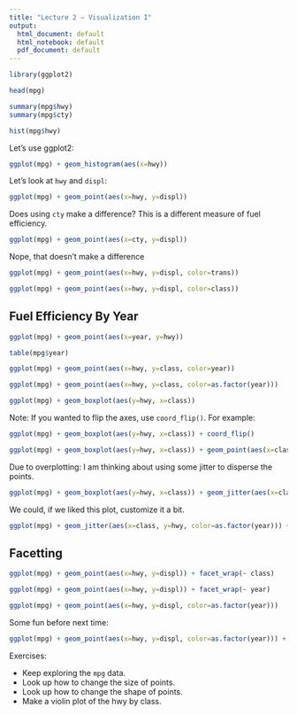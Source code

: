 ```yaml
---
title: "Lecture 2 — Visualization I"
output:
  html_document: default
  html_notebook: default
  pdf_document: default
---
```


```r
library(ggplot2)
```

```r
head(mpg)
```

```r
summary(mpg$hwy)
summary(mpg$cty)
```

```r
hist(mpg$hwy)
```

Let's use ggplot2:

```r
ggplot(mpg) + geom_histogram(aes(x=hwy))
```

Let's look at `hwy` and `displ`:

```r
ggplot(mpg) + geom_point(aes(x=hwy, y=displ))
```

Does using `cty` make a difference? This is a different measure of fuel efficiency. 

```r
ggplot(mpg) + geom_point(aes(x=cty, y=displ))

```

Nope, that doesn't make a difference

```r
ggplot(mpg) + geom_point(aes(x=hwy, y=displ, color=trans))
```

```r
ggplot(mpg) + geom_point(aes(x=hwy, y=displ, color=class))
```


## Fuel Efficiency By Year

```r
ggplot(mpg) + geom_point(aes(x=year, y=hwy))
```

```r
table(mpg$year)
```

```r
ggplot(mpg) + geom_point(aes(x=hwy, y=class, color=year))
```

```r
ggplot(mpg) + geom_point(aes(x=hwy, y=class, color=as.factor(year)))
```



```r
ggplot(mpg) + geom_boxplot(aes(y=hwy, x=class))
```


Note: If you wanted to flip the axes, use `coord_flip()`. For example:


```r
ggplot(mpg) + geom_boxplot(aes(y=hwy, x=class)) + coord_flip()
```

```r
ggplot(mpg) + geom_boxplot(aes(y=hwy, x=class)) + geom_point(aes(x=class, y=hwy, color=as.factor(year)))
```

Due to overplotting: I am thinking about using some jitter to disperse the points. 
```r
ggplot(mpg) + geom_boxplot(aes(y=hwy, x=class)) + geom_jitter(aes(x=class, y=hwy, color=as.factor(year)))
```

We could, if we liked this plot, customize it a bit. 


```r
ggplot(mpg) + geom_jitter(aes(x=class, y=hwy, color=as.factor(year))) + geom_boxplot(aes(y=hwy, x=class))
```


## Facetting 

```r
ggplot(mpg) + geom_point(aes(x=hwy, y=displ)) + facet_wrap(~ class)
```

```r
ggplot(mpg) + geom_point(aes(x=hwy, y=displ)) + facet_wrap(~ year)
```
```r
ggplot(mpg) + geom_point(aes(x=hwy, y=displ, color=as.factor(year)))
```

Some fun before next time:

```r
ggplot(mpg) + geom_point(aes(x=hwy, y=displ, color=as.factor(year))) + geom_smooth(aes(x=hwy, y=displ, color=as.factor(year)))
```

Exercises:

 - Keep exploring the `mpg` data.
 - Look up how to change the size of points.
 - Look up how to change the shape of points.
 - Make a violin plot of the hwy by class.

